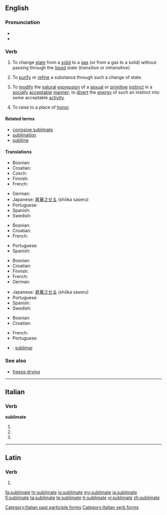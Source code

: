 {{was wotd|2006|September|3}}
==English==

===Pronunciation===
* {{IPA|/ˈsʌblɪmeɪt/}}
* {{audio|en-us-sublimate.ogg|Audio (US)}}

===Verb===
{{en-verb|sublimat|ed}}

# {{physics}} To change [[state]] from a [[solid]] to a [[gas]] (or from a gas to a solid) without passing through the [[liquid]] state (''transitive'' or ''intransitive'')
# To [[purify]] or [[refine]] a substance through such a change of state.
# {{transitive|psychoanalysis}} To [[modify]] the [[natural]] [[expression]] of a [[sexual]] or [[primitive]] [[instinct]] in a [[socially]] [[acceptable]] [[manner]]; to [[divert]] the [[energy]] of such an instinct into some acceptable [[activity]].
# {{archaic}} To raise to a place of [[honor]].

====Related terms====
* [[corrosive sublimate]]
* [[sublimation]]
* [[sublime]]

====Translations====
{{trans-top|to change from solid to gas}}
* Bosnian: {{t-|bs|sublimirati}}
* Croatian: {{t-|hr|sublimirati}}
* Czech: {{t+|cs|sublimovat}}
* Finnish: {{t-|fi|sublimoitua}}
* French: {{t+|fr|sublimer}}
{{trans-mid}}
* German: {{t+|de|sublimieren}}
* Japanese: [[昇華]]させる (shōka saseru)
* Portuguese: {{t+|pt|sublimar}}
* Spanish: {{t-|es|sublimar}}
* Swedish: {{t-|sv|sublimera}}
{{trans-bottom}}

{{trans-top|purify or refine}}
* Bosnian: {{t-|bs|sublimirati}}
* Croatian: {{t-|hr|sublimirati}}
* French: {{t+|fr|sublimer}}
{{trans-mid}}
* Portuguese: {{t+|pt|sublimar}}
* Spanish: {{t-|es|sublimar}}
{{trans-bottom}}

{{trans-top|psychoanalysis}}
* Bosnian: {{t-|bs|sublimirati}}
* Croatian: {{t-|hr|sublimirati}}
* Finnish: {{t-|fi|sublimoitua}}
* French: {{t+|fr|sublimer}}
* German: {{t+|de|sublimieren}}
{{trans-mid}}
* Japanese: [[昇華]]させる (shōka saseru)
* Portuguese: {{t+|pt|sublimar}}
* Spanish: {{t-|es|sublimar}}
* Swedish: {{t-|sv|sublimera}}
{{trans-bottom}}

{{trans-top|to raise to a place of honor}}
* Bosnian: {{t-|bs|sublimirati}}
* Croatian: {{t-|hr|sublimirati}}
{{trans-mid}}
* French: {{t+|fr|honorer}}
* Portuguese: {{t+|pt|sublimar}}
{{trans-bottom}}

{{checktrans-top}}
* {{ttbc|ia}}: [[sublimar]]
{{trans-bottom}}

===See also===
* [[freeze drying]]

----

==Italian==

===Verb===
'''sublimate'''

# {{form of|[[second-person|Second-person]] [[plural]] [[present tense]]|sublimare|lang=it}}
# {{form of|Second-person plural [[imperative]]|sublimare|lang=it}}
# {{form of|[[feminine|Feminine]] plural|sublimato}}

[[Category:Italian past participle forms]]
[[Category:Italian verb forms]]

----

==Latin==

===Verb===
{{la-verb-form|sublīmāte}}

# {{conjugation of|sublimo|sublīmō|2|p|pres|act|imp|lang=la}}
{{count page|[[Wiktionary:Page count]]}}

[[fa:sublimate]]
[[hr:sublimate]]
[[io:sublimate]]
[[my:sublimate]]
[[ja:sublimate]]
[[fi:sublimate]]
[[ta:sublimate]]
[[te:sublimate]]
[[tr:sublimate]]
[[vi:sublimate]]
[[zh:sublimate]]